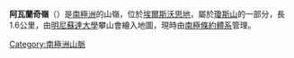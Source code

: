 {{Coord|73|30|S|94|22|W|source:GNIS|display=title}}

'''阿瓦蘭奇嶺'''（{{lang-en|Avalanche Ridge}}）是[[南極洲|南極洲]]的山嶺，位於[[埃爾斯沃思地|埃爾斯沃思地]]，屬於[[瓊斯山|瓊斯山]]的一部分，長1.6公里，由[[明尼蘇達大學|明尼蘇達大學]]攀山會繪入地圖，現時由[[南極條約體系|南極條約體系]]管理。

{{DEFAULTSORT:Avalanche Ridge}}
[[Category:南極洲山脈|Category:南極洲山脈]]


{{EllsworthLand-geo-stub}}